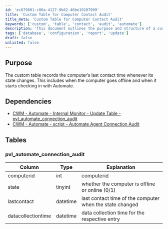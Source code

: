 ```yaml
---
id: 'ec679801-c86a-4127-9b62-46be10207909'
title: 'Custom Table for Computer Contact Audit'
title_meta: 'Custom Table for Computer Contact Audit'
keywords: ['custom', 'table', 'contact', 'audit', 'automate']
description: 'This document outlines the purpose and structure of a custom table that records the last contact time of computers in ConnectWise Automate whenever their state changes, including going offline and checking in again.'
tags: ['database', 'configuration', 'report', 'update']
draft: false
unlisted: false
---
```

## Purpose

The custom table records the computer’s last contact time whenever its state changes. This includes when the computer goes offline and when it starts checking in with Automate.

## Dependencies

- [CWM - Automate - Internal Monitor - Update Table - pvl_automate_connection_audit](https://proval.itglue.com/DOC-5078775-18178743)
- [CWM - Automate - script - Automate Agent Connection Audit](https://proval.itglue.com/DOC-5078775-18178745)

## Tables

### pvl_automate_connection_audit

| Column            | Type     | Explanation                                           |
|-------------------|----------|------------------------------------------------------|
| computerid        | int      | computerid                                          |
| state             | tinyint  | whether the computer is offline or online (0/1)    |
| lastcontact       | datetime | last contact time of the computer when the state changed |
| datacollectiontime | datetime | data collection time for the respective entry       |











